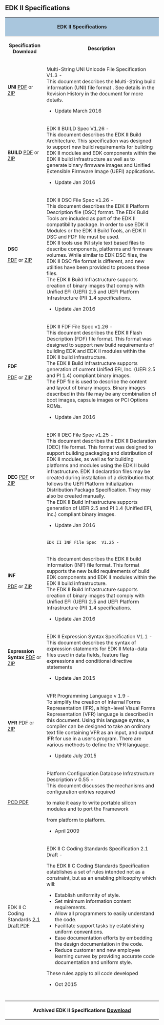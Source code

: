 == '''EDK II Specifications'''==


<div class="t_projects">

<table>
<tr>
    <th colspan="4" style="background-color:#a9c6dd">EDK II Specifications</th>
</tr>
    <tr>
        <th>Specification Download </th>
        <th>Description</th>
    </tr>
<tr></tr>
<tr>
<td>
'''UNI'''  
[https://github.com/tianocore-docs/Docs/raw/master/Specifications/UNI_File_Spec_v1.3.pdf PDF] or
[https://github.com/tianocore-docs/Docs/raw/master/Specifications/UNI_File_Spec_v1.3.zip ZIP]
</td>
<td>
Multi-String UNI Unicode File Specification V1.3  - <br>
This document describes the Multi-String build information (UNI) file format . See details in the Revision History in the document for more details.
* Update March 2016 
</td>
</tr>

<tr>
<td>
'''BUILD'''
[https://github.com/tianocore-docs/Docs/raw/master/Specifications/Build_Spec_1_26.pdf  PDF] or
[https://github.com/tianocore-docs/Docs/raw/master/Specifications/Build_Spec_1_26.zip  ZIP]
</td>

    <td>
EDK II BUILD Spec  V1.26 - <br>
This document describes the EDK II Build Architecture. This specification was designed
to support new build requirements for building EDK II modules and EDK components
within the EDK II build infrastructure as well as to generate binary firmware images and
Unified Extensible Firmware Image (UEFI) applications.
* Update Jan 2016
</td>
</tr>


<tr>
<td>
'''DSC'''

[https://github.com/tianocore-docs/Docs/raw/master/Specifications/DSC_Spec_1_26.pdf PDF] or
[https://github.com/tianocore-docs/Docs/raw/master/Specifications/DSC_Spec_1_26.zip ZIP]

</td>
<td>
EDK II DSC File Spec v1.26 - <br>
This document describes the EDK II Platform Description file (DSC) format. The EDK Build Tools are included as part of the EDK II compatibility package. In order to use EDK II Modules or the EDK II Build Tools, an EDK II DSC and FDF file must be used.<br>
EDK II tools use INI style text based files to describe components, platforms and firmware volumes. While similar to EDK DSC files, the EDK II DSC file format is different, and new utilities have been provided to process these files.<br>
The EDK II Build Infrastructure supports creation of binary images that comply with Unified EFI (UEFI) 2.5 and UEFI Platform Infrastructure (PI) 1.4 specifications.
* Update Jan 2016
</td>
</tr>

<tr>
<td>
'''FDF'''

[https://github.com/tianocore-docs/Docs/raw/master/Specifications/FDF_Spec_1_26.pdf PDF] or
[https://github.com/tianocore-docs/Docs/raw/master/Specifications/FDF_Spec_1_26.zip ZIP]

</td>
<td>
EDK II FDF File Spec v1.26 - <br>
This document describes the EDK II Flash Description (FDF) file format. This format was designed to support new build requirements of building EDK and EDK II modules within the EDK II build infrastructure.<br>
The EDK II Build Infrastructure supports generation of current Unified EFI, Inc. (UEFI 2.5 and PI 1.4) compliant binary images.<br>
The FDF file is used to describe the content and layout of binary images. Binary images described in this file may be any combination of boot images, capsule images or PCI Options ROMs.

* Update Jan 2016
</td>
</tr>
<tr>
<td>
'''DEC''' 
[https://github.com/tianocore-docs/Docs/raw/master/Specifications/DEC_Spec_1_25.pdf PDF] or
[https://github.com/tianocore-docs/Docs/raw/master/Specifications/DEC_Spec_1_25.zip ZIP]

</td>
<td>
EDK II DEC File Spec v1.25 - <br>
This document describes the EDK II Declaration (DEC) file format. This format was designed to support building packaging and distribution of EDK II modules, as well as for building platforms and modules using the EDK II build infrastructure. EDK II declaration files may be created during installation of a distribution that follows the UEFI Platform Initialization Distribution Package Specification. They may also be created manually.<br>
The EDK II Build Infrastructure supports generation of UEFI 2.5 and PI 1.4 (Unified EFI, Inc.) compliant binary images. 

* Update Jan 2016
</td>
</tr>
<tr>
<td>
'''INF'''

[https://github.com/tianocore-docs/Docs/raw/master/Specifications/INF_Spec_1_25.pdf PDF] or
[https://github.com/tianocore-docs/Docs/raw/master/Specifications/INF_Spec_1_25.zip ZIP]


</td>
<td>
 EDK II INF File Spec  V1.25 -
<br>
This document describes the EDK II build information (INF) file format. This format supports the new build requirements of build EDK components and EDK II modules within the EDK II build infrastructure.<br>
The EDK II Build Infrastructure supports creation of binary images that comply with Unified EFI (UEFI) 2.5 and UEFI Platform Infrastructure (PI) 1.4 specifications.

* Update Jan 2016
</td>
</tr>


<tr>
<td>
''' Expression Syntax'''  
[https://github.com/tianocore-docs/Docs/raw/master/Specifications/ExpressionSyntax_1.1.pdf PDF] 
or
[https://github.com/tianocore-docs/Docs/raw/master/Specifications/ExpressionSyntax_1.1.zip ZIP]

</td>
<td>
EDK II Expression Syntax Specification V1.1  - <br>
This document describes the syntax of expression statements for EDK II Meta-data files used in data fields, feature flag expressions and conditional directive statements

* Update Jan 2015 
</td>
</tr>
<tr>
<td>
'''VFR'''
[https://github.com/tianocore-docs/Docs/raw/master/Specifications/VFR_1_9.pdf PDF] or
[https://github.com/tianocore-docs/Docs/raw/master/Specifications/VFR_1_9.zip ZIP]

</td>
<td>
VFR Programming Language v 1.9 -  <br>
To simplify the creation of Internal Forms Representation (IFR), 
a high-level Visual Forms Representation (VFR) language is
described in this document.
Using this language syntax, a compiler can be designed to take an ordinary text file containing VFR as an input, and output IFR for use in a user’s program. There are various methods to define the VFR language. 

* Update July 2015

</td>
</tr>




<tr>
<td>
[https://github.com/tianocore-docs/Docs/raw/master/Specifications/PCD_Infrastructure.pdf PCD  PDF]
</td>
<td>
Platform Configuration Database Infrastructure Description v 0.55 - <br>
This document discusses the mechanisms and configuration entries required

to make it easy to write portable silicon modules and to port the Framework

from platform to platform. 

* April 2009
</td>


</tr>
<tr>
   <td>
EDK II C Coding Standards 
[https://github.com/tianocore-docs/Docs/raw/master/Specifications/CCS_2_1_Draft.pdf 2.1 Draft PDF]
   </td>
   <td>
EDK II C Coding Standards Specification 2.1 Draft - <br>



The EDK II C Coding Standards Specification establishes a set of rules intended not as a
constraint, but as an enabling philosophy which will:
* Establish uniformity of style.
* Set minimum information content requirements.
* Allow all programmers to easily understand the code.
* Facilitate support tasks by establishing uniform conventions.
* Ease documentation efforts by embedding the design documentation in the code.
* Reduce customer and new employee learning curves by providing accurate code documentation and uniform style.

These rules apply to all code developed

* Oct 2015
   </td>
</tr> 
<tr>
   <td>
   </td>
   <td>
   </td>
</tr> 
<tr>
   <td>
   </td>
   <td>
   </td>
</tr> 
<tr>
   <td>
   </td>
   <td>
   </td>
</tr> 
<tr>
   <td>
   </td>
   <td>
   </td>
</tr> 
<tr>

<th colspan="4" style="background-color:#ffffff">Archived EDK II Specifications  [[EDK-II-Specifications-Archived | Download]]
</th>
</tr>

</table>

